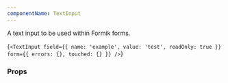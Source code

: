 ```yaml
---
componentName: TextInput
---
```


A text input to be used within Formik forms.

<LiveComponent>{`<TextInput
  field={{ name: 'example', value: 'test', readOnly: true }}
  form={{ errors: {}, touched: {} }}
/>`}</LiveComponent>

<UsageDetails packageName="@hashicorp/react-text-input" />

### Props

<PropsTable props={componentProps} />
